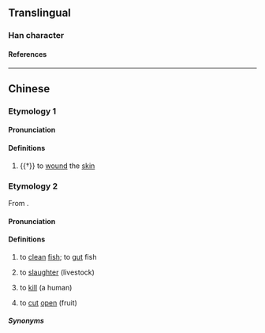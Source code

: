 {{character info/new}}
==Translingual==

===Han character===
{{Han char|rn=18|rad=刀|as=12|sn=14|four=|canj=SQLN|ids=⿰犀刂}}

====References====
{{Han ref|kx=0143.300|hdz=10356.100|uh=34FE}}

----

==Chinese==

===Etymology 1===
{{zh-forms}}

====Pronunciation====
{{zh-pron
|m=xī
|c=sai1
|cat=v
}}

====Definitions====
{{zh-hanzi}}

# {{†}} to [[wound]] the [[skin]]

===Etymology 2===
{{zh-forms|alt=治}}
From {{ltc-l|治|to regulate; to clean (fish)|id=1}}.

====Pronunciation====
{{zh-pron
|m=chí
|h=pfs=chhṳ̀;gd=ci2
|cat=v
}}

====Definitions====
{{zh-hanzi}}

# {{lb|zh|dialectal Mandarin}} to [[clean]] [[fish]]; to [[gut]] fish
# {{lb|zh|Hakka}} to [[slaughter]] (livestock)
# {{lb|zh|Fujian|Taiwan Hakka}} to [[kill]] (a human)
# {{lb|zh|Fujian|Taiwan Hakka}} to [[cut]] [[open]] (fruit)

=====Synonyms=====
{{zh-dial|宰}}
{{zh-dial|殺}}